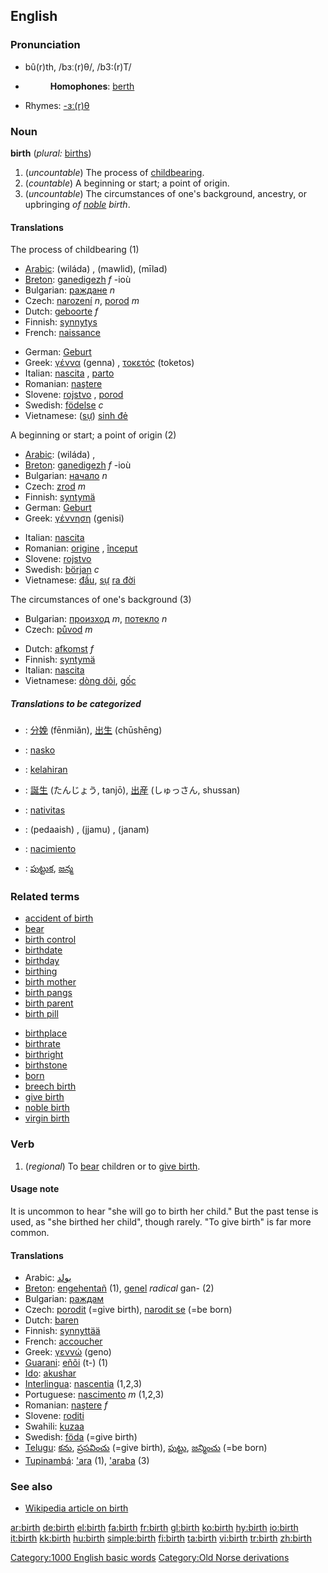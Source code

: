 ==English==

===Pronunciation===
*bû(r)th, /bɜː(r)θ/, /b3:(r)T/
*{{audio|en-us-birth.ogg|Audio (US)}}
*:'''Homophones''': [[berth]]
*Rhymes: [[Rhymes:English:-ɜː(r)θ|-ɜː(r)θ]]

===Noun===
'''birth'''  (''plural:'' [[births]])

# (''uncountable'') The process of [[childbearing]].<!-- #2 between current 1&2: an instance of birth (countable), #1 is uncountable -->
# (''countable'') A beginning or start; a point of origin.
# (''uncountable'') The circumstances of one's background, ancestry, or upbringing ''of [[noble]] birth''.

====Translations====
;The process of childbearing (1)
{{top}}
*[[Arabic]]: {{ARchar|[[ولادة]]}} (wiláda) {{f}}, {{ARchar|[[مولد]]}} (mawlid), {{ARchar|[[ميلاد]]}} (mīlad)
*[[Breton]]: [[ganedigezh]] ''f'' -ioù
*Bulgarian: [[раждане]] ''n''
*Czech: [[narození]] ''n'', [[porod]] ''m''
*Dutch: [[geboorte]] ''f''
*Finnish: [[synnytys]]
*French: [[naissance]] {{f}}
{{mid}}
*German: [[Geburt]] {{f}}
*Greek: [[γέννα]] (genna) {{f}}, [[τοκετός]] (toketos) {{m}}
*Italian: [[nascita]] {{f}}, [[parto]] {{m}}
*Romanian: [[naştere]] {{f}}
*Slovene: [[rojstvo]] {{n}}, [[porod]] {{m}}
*Swedish: [[födelse]] ''c''
*Vietnamese: ([[sự]]) [[sinh đẻ]]
{{bottom}}

;A beginning or start; a point of origin (2)
{{top}}
*[[Arabic]]: {{ARchar|[[ولادة]]}} (wiláda) {{f}}, {{ARchar|[[بداية]]}}
*[[Breton]]: [[ganedigezh]] ''f'' -ioù
*Bulgarian: [[начало]] ''n''
*Czech: [[zrod]] ''m''
*Finnish: [[syntymä]]
*German: [[Geburt]] {{f}}
*Greek: [[γέννηση]] (genisi) {{f}}
{{mid}}
*Italian: [[nascita]] {{f}}
*Romanian: [[origine]] {{f}}, [[început]] {{n}}
*Slovene: [[rojstvo]] {{n}}
*Swedish: [[början]] ''c''
*Vietnamese: [[đầu]], [[sự]] [[ra đời]]
{{bottom}}

;The circumstances of one's background (3)
{{top}}
*Bulgarian: [[произход]] ''m'', [[потекло]] ''n''
*Czech: [[původ]] ''m''
{{mid}}
*Dutch: [[afkomst]] ''f''
*Finnish: [[syntymä]]
*Italian: [[nascita]]
*Vietnamese: [[dòng dõi]], [[gốc]]
{{bottom}}

=====Translations to be categorized=====
{{checktrans}}
{{top}}
*{{ttbc|Chinese}}: [[分娩]] (fēnmiǎn), [[出生]] (chūshēng)
*{{ttbc|Ido}}: [[nasko]]
*{{ttbc|Indonesian}}: [[lahir|kelahiran]]
*{{ttbc|Japanese}}: [[誕生]] (たんじょう, tanjō), [[出産]] (しゅっさん,  shussan)
{{mid}}
*{{ttbc|Latin}}: [[nativitas]] {{f}}
*{{ttbc|Sindhi}}: {{SDchar|[[پيدائِش]]}} (pedaaish) {{f}}, {{SDchar|[[ڄَمُ]]}} (jjamu) {{m}}, {{SDchar|[[جَنَمُ]]}} (janam) {{m}}
*{{ttbc|Spanish}}: [[nacimiento]] {{m}}
*{{ttbc|Telugu}}: [[పుట్టుక]], [[జన్మ]]
{{bottom}}

===Related terms===
{{top}}
*[[accident of birth]]
*[[bear]]
*[[birth control]]
*[[birthdate]]
*[[birthday]]
*[[birthing]]
*[[birth mother]]
*[[birth pangs]]
*[[birth parent]]
*[[birth pill]]
{{mid}}
*[[birthplace]]
*[[birthrate]]
*[[birthright]]
*[[birthstone]]
*[[born]]
*[[breech birth]]
*[[give birth]]
*[[noble birth]]
*[[virgin birth]]
{{bottom}}

===Verb===
{{en-verb}}
# (''regional'') To [[bear]] children or to [[give birth]].

====Usage note====
It is uncommon to hear "she will go to birth her child."  But the past tense is used, as "she birthed her child", though rarely. "To give birth" is far more common.

====Translations====
*Arabic: [[يولد]]
*[[Breton]]: [[engehentañ]] (1), [[genel]] ''radical'' gan- (2)
*Bulgarian: [[раждам]]
*Czech: [[porodit]] (=give birth), [[narodit se]] (=be born)
*Dutch: [[baren]]
*Finnish: [[synnyttää]]
*French: [[accoucher]]
*Greek: [[γεννώ]] (geno)
*[[Guarani]]: [[eñõi]] (t-) (1)
*[[w:Ido|Ido]]: [[akushar]]
*[[Interlingua]]: [[nascentia]] (1,2,3)
*Portuguese: [[nascimento]] ''m'' (1,2,3)
*Romanian: [[naştere]] ''f''
*Slovene: [[roditi]]
*Swahili: [[kuzaa]]
*Swedish: [[föda]] (=give birth)
*[[Telugu]]: [[కను]], [[ప్రసవించు]] (=give birth), [[పుట్టు]], [[జన్మించు]] (=be born)
*[[Tupinambá]]: [['ara]] (1), [['araba]] (3)

===See also===
* [[w:birth|Wikipedia article on birth]]

[[Category:1000 English basic words]]
[[Category:Old Norse derivations]]

[[ar:birth]]
[[de:birth]]
[[el:birth]]
[[fa:birth]]
[[fr:birth]]
[[gl:birth]]
[[ko:birth]]
[[hy:birth]]
[[io:birth]]
[[it:birth]]
[[kk:birth]]
[[hu:birth]]
[[simple:birth]]
[[fi:birth]]
[[ta:birth]]
[[vi:birth]]
[[tr:birth]]
[[zh:birth]]